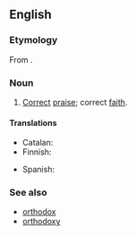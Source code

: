 ==English==

===Etymology===
From {{etyl|grc|en}} {{term|ὀρθοδοξία|lang=grc}}.

===Noun===
{{en-noun|-}}

# [[correct|Correct]] [[praise]]; correct [[faith]].

====Translations====
{{trans-top|correct praise}}
* Catalan: {{t|ca|ortodòxia|f}}
* Finnish: {{t|fi|ortodoksia}}
{{trans-mid}}
* Spanish: {{t|es|ortodoxia|f}}
{{trans-bottom}}

===See also===
* [[orthodox]]
* [[orthodoxy]]